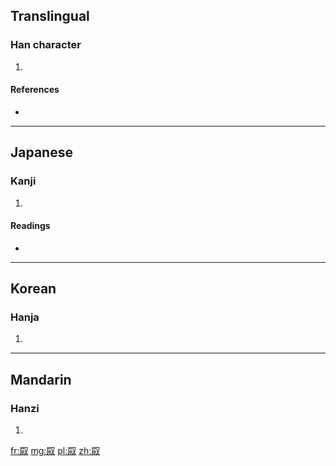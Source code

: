 ==Translingual==

===Han character===
{{Han char|rn=29|rad=又|as=08|sn=10|four=|canj=尸火水 (SFE), X尸火水 (XSFE)}}

# {{defn|Han|sort=又08}}

====References====
* {{Han ref|kx=0166.180|dkj=03173|dj=0378.110|hdz=10399.030|uh=53DE|ud=21470}}

----

==Japanese==

===Kanji===
{{ja-kanji|grade=|rs=又08}}

# {{defn|Japanese|sort=又08}}

====Readings====
* {{ja-readings|on=[[い]] (i)|kun=}}

----

==Korean==

===Hanja===
{{ko-hanja|hangeul=위|rv=wi|mr=wi}}

# {{defn|Korean|sort=又08}}

----

==Mandarin==

===Hanzi===
{{cmn-hanzi|pin=[[wèi]] ([[wei4]])|wg=wei<sup>4</sup>}}

# {{defn|Mandarin|sort=又08}}

[[fr:叞]]
[[mg:叞]]
[[pl:叞]]
[[zh:叞]]
